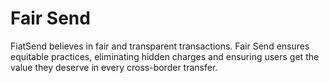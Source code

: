 # Fair Send

FiatSend believes in fair and transparent transactions. Fair Send ensures equitable practices, eliminating hidden charges and ensuring users get the value they deserve in every cross-border transfer.